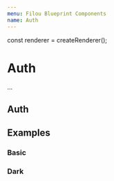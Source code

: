 ```yaml
---
menu: Filou Blueprint Components
name: Auth
---
```


const renderer = createRenderer();

# Auth

...

## Auth

<PropsTable of={Auth} />

## Examples

### Basic

<Playground>
  <Provider renderer={renderer}>
    <RouterProvider memory>
      <AuthProvider>
        <ThemeProvider theme={{ color: '#FBC02D', fontWeight: 300 }}>
          <Auth
            height="500px"
            backgroundImage="https://images.pexels.com/photos/1470168/pexels-photo-1470168.jpeg?auto=compress&cs=tinysrgb&dpr=2&h=750&w=1260"
          />
        </ThemeProvider>
      </AuthProvider>
    </RouterProvider>
  </Provider>
</Playground>

### Dark

<Playground>
  <Provider renderer={renderer}>
    <RouterProvider memory>
      <AuthProvider>
        <ThemeProvider theme={{ color: '#FBC02D', fontWeight: 300 }}>
          <Auth
            dark
            height="500px"
            backgroundImage="https://images.pexels.com/photos/1473673/pexels-photo-1473673.jpeg?auto=compress&cs=tinysrgb&dpr=2&h=750&w=1260"
          />
        </ThemeProvider>
      </AuthProvider>
    </RouterProvider>
  </Provider>
</Playground>
